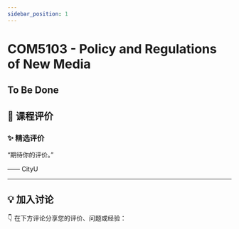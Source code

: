 ```yaml
---
sidebar_position: 1
---
```



# COM5103 - Policy and Regulations of New Media

## To Be Done

## **💬 课程评价**

### ✨ **精选评价**
<div className={commentStyles.commentBox}>
    <p className={commentStyles.commentText}>
        “期待你的评价。”
    </p>
    <p className={commentStyles.commentAuthor}>—— CityU</p>
</div>

---

## **💡 加入讨论**

👇 在下方评论分享您的评价、问题或经验：
<Utterances />
